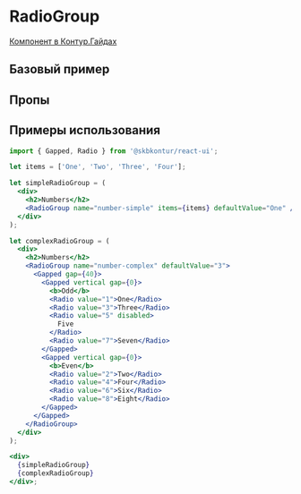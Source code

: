 
<Meta of={RadioGroupStories} />

# RadioGroup

[Компонент в Контур.Гайдах](https)

## Базовый пример

<Primary />

## Пропы

<Controls />

## Примеры использования

```jsx harmony
import { Gapped, Radio } from '@skbkontur/react-ui';

let items = ['One', 'Two', 'Three', 'Four'];

let simpleRadioGroup = (
  <div>
    <h2>Numbers</h2>
    <RadioGroup name="number-simple" items={items} defaultValue="One" />
  </div>
);

let complexRadioGroup = (
  <div>
    <h2>Numbers</h2>
    <RadioGroup name="number-complex" defaultValue="3">
      <Gapped gap={40}>
        <Gapped vertical gap={0}>
          <b>Odd</b>
          <Radio value="1">One</Radio>
          <Radio value="3">Three</Radio>
          <Radio value="5" disabled>
            Five
          </Radio>
          <Radio value="7">Seven</Radio>
        </Gapped>
        <Gapped vertical gap={0}>
          <b>Even</b>
          <Radio value="2">Two</Radio>
          <Radio value="4">Four</Radio>
          <Radio value="6">Six</Radio>
          <Radio value="8">Eight</Radio>
        </Gapped>
      </Gapped>
    </RadioGroup>
  </div>
);

<div>
  {simpleRadioGroup}
  {complexRadioGroup}
</div>;
```

